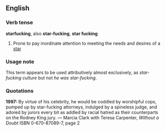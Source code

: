 ==English==

===Verb tense===
'''starfucking''', also '''star-fucking''', '''star fucking'''

# {{vulgar}} Prone to pay inordinate attention to meeting the needs and desires of a [[star]]

===Usage note===
This term appears to be used attributively almost exclusively, as ''star-fucking culture'' but not ''he was star-fucking''.

===Quotations===
'''1997:''' By virtue of his celebrity, he would be coddled by worshipful cops, pumped up by star-fucking attorneys, indulged by a spineless judge, and adored by jurors every bit as addled by racial hatred as their counterparts on the Rodney King jury. &mdash; Marcia Clark with Teresa Carpenter, ''Without a Doubt'' ISBN 0-670-87089-7, page 2